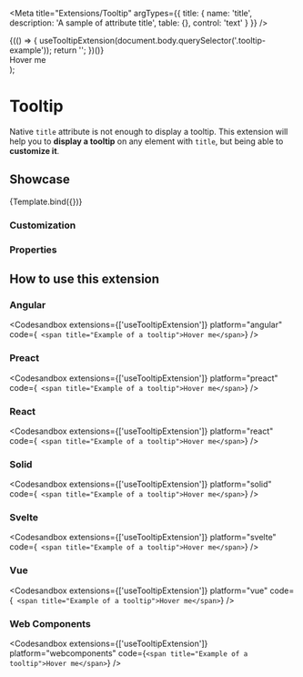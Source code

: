 
<Meta
  title="Extensions/Tooltip"
  argTypes={{
    title: {
      name: 'title',
      description: 'A sample of attribute title',
      table: {},
      control: 'text'
    }
  }}
/>

  <div className="tooltip-example">
    {(() => {
      useTooltipExtension(document.body.querySelector('.tooltip-example'));
      return '';
    })()}
    <div style={{ maxHeight: '200px', overflow: 'scroll' }}>
      <span {...args} style={{ fontSize: '3rem' }}>
        Hover me
      </span>
      <span style={{ minHeight: '400px', display: 'block' }}></span>
    </div>
  </div>
);

# Tooltip

Native `title` attribute is not enough to display a tooltip. This extension will help you to **display a tooltip** on any element with `title`, but being able to **customize it**.

## Showcase

<Canvas>
  <Story
    name="Default"
    args={{
      title: 'Title of my tooltip'
    }}
  >
    {Template.bind({})}
  </Story>
</Canvas>

### Customization

<Customization showCode={false} />

### Properties

<ArgsTable story="Default" />

## How to use this extension

### Angular

<Codesandbox
  extensions={['useTooltipExtension']}
  platform="angular"
  code={`
    <span title="Example of a tooltip">Hover me</span>`}
/>

### Preact

<Codesandbox
  extensions={['useTooltipExtension']}
  platform="preact"
  code={`
  <span title="Example of a tooltip">Hover me</span>`}
/>

### React

<Codesandbox
  extensions={['useTooltipExtension']}
  platform="react"
  code={`
  <span title="Example of a tooltip">Hover me</span>`}
/>

### Solid

<Codesandbox
  extensions={['useTooltipExtension']}
  platform="solid"
  code={`
  <span title="Example of a tooltip">Hover me</span>`}
/>

### Svelte

<Codesandbox
  extensions={['useTooltipExtension']}
  platform="svelte"
  code={`
  <span title="Example of a tooltip">Hover me</span>`}
/>

### Vue

<Codesandbox
  extensions={['useTooltipExtension']}
  platform="vue"
  code={`
  <span title="Example of a tooltip">Hover me</span>`}
/>

### Web Components

<Codesandbox
  extensions={['useTooltipExtension']}
  platform="webcomponents"
  code={`<span title="Example of a tooltip">Hover me</span>`}
/>
